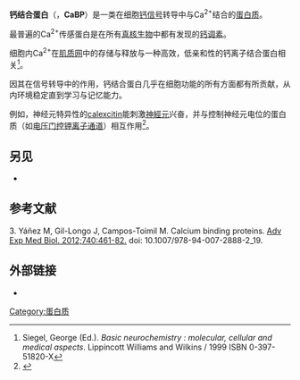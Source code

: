 '''钙结合蛋白'''（{{lang-en|Calcium-binding proteins}}，'''CaBP'''）是一类在细胞[[钙信号|钙信号]]转导中与Ca<sup>2+</sup>结合的[[蛋白质|蛋白质]]。

最普遍的Ca<sup>2+</sup>传感蛋白是在所有[[真核生物|真核生物]]中都有发现的[[钙调素|钙调素]]。

细胞内Ca<sup>2+</sup>在[[肌质网|肌质网]]中的存储与释放与一种高效，低亲和性的钙离子结合蛋白{{le|肌钙集蛋白|calsequestrin}}相关<ref>Siegel, George (Ed.). ''Basic neurochemistry : molecular, cellular and medical aspects''.  Lippincott Williams and Wilkins / 1999 ISBN 0-397-51820-X</ref>。

因其在信号转导中的作用，钙结合蛋白几乎在细胞功能的所有方面都有所贡献，从内环境稳定直到学习与记忆能力。

例如，神经元特异性的[[calexcitin|calexcitin]]能刺激[[神經元|神經元]]兴奋，并与控制神经元电位的蛋白质（如[[电压门控钾离子通道|电压门控钾离子通道]]）相互作用<ref>{{cite journal |author=Nelson T, Cavallaro S, Yi C, McPhie D, Schreurs B, Gusev P, Favit A, Zohar O, Kim J, Beushausen S, Ascoli G, Olds J, Neve R, Alkon D |title=Calexcitin: a signaling protein that binds calcium and GTP, inhibits potassium channels, and enhances membrane excitability |journal=[[Proceedings_of_the_National_Academy_of_Sciences|PNAS]] |volume=93 |issue=24 |pages=13808–13 |year=1996 |pmid=8943017 |doi=10.1073/pnas.93.24.13808 |pmc=19433 }}</ref>。

==另见==
*{{le|维生素D依赖性钙结合蛋白|Vitamin D-dependent calcium-binding protein}}

==参考文献== 
{{Reflist}}
3. Yáñez M, Gil-Longo J, Campos-Toimil M. Calcium binding proteins. [http://www.ncbi.nlm.nih.gov/pubmed/22453954 Adv Exp Med Biol. 2012;740:461-82.] {{Wayback|url=http://www.ncbi.nlm.nih.gov/pubmed/22453954 |date=20181022175245 }} doi: 10.1007/978-94-007-2888-2_19.

==外部链接==
*{{MeshName|Calcium-Binding+Proteins}}

{{载体蛋白}}
{{Calcium-binding proteins}}

[[Category:蛋白质|Category:蛋白质]]